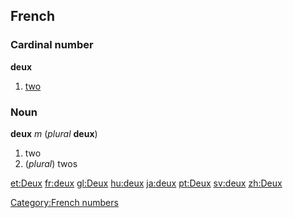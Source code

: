 ==French==
===Cardinal number===
'''deux'''

#[[two]]

===Noun===
'''deux''' ''m'' (''plural'' '''deux''')

#two
#(''plural'') twos

<!--do not add non-English translations-->

[[Category:French numbers]]

[[et:Deux]]
[[fr:deux]]
[[gl:Deux]]
[[hu:deux]]
[[ja:deux]]
[[pt:Deux]]
[[sv:deux]]
[[zh:Deux]]